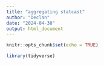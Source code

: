 ```yaml
---
title: "aggregating statcast"
author: "Declan"
date: "2024-04-30"
output: html_document
---
```


```r
knitr::opts_chunk$set(echo = TRUE)
```

```r
library(tidyverse)
```



```r

```

